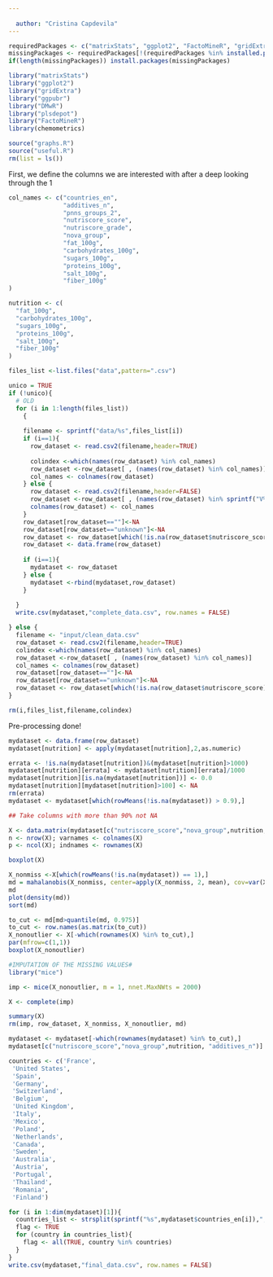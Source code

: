 ```yaml
---
  
  author: "Cristina Capdevila"
---
```

  
```r
requiredPackages <- c("matrixStats", "ggplot2", "FactoMineR", "gridExtra", "ggpubr","DMwR", "plsdepot")
missingPackages <- requiredPackages[!(requiredPackages %in% installed.packages()[,"Package"])]
if(length(missingPackages)) install.packages(missingPackages)

library("matrixStats")
library("ggplot2")
library("gridExtra")
library("ggpubr")
library("DMwR")
library("plsdepot")
library("FactoMineR")
library(chemometrics)

source("graphs.R")
source("useful.R")
rm(list = ls())
```
First, we define the columns we are interested with after a deep looking through the 1
```r
col_names <- c("countries_en",
               "additives_n",
               "pnns_groups_2",
               "nutriscore_score",
               "nutriscore_grade",
               "nova_group",
               "fat_100g",
               "carbohydrates_100g",
               "sugars_100g",
               "proteins_100g",
               "salt_100g",
               "fiber_100g"
)

nutrition <- c(
  "fat_100g",
  "carbohydrates_100g",
  "sugars_100g",
  "proteins_100g",
  "salt_100g",
  "fiber_100g"
)

files_list <-list.files("data",pattern=".csv")

unico = TRUE
if (!unico){
  # OLD 
  for (i in 1:length(files_list)) 
    {
  
    filename <- sprintf("data/%s",files_list[i])
    if (i==1){
      row_dataset <- read.csv2(filename,header=TRUE)
  
      colindex <-which(names(row_dataset) %in% col_names)
      row_dataset <-row_dataset[ , (names(row_dataset) %in% col_names)]
      col_names <- colnames(row_dataset)  
    } else {
      row_dataset <- read.csv2(filename,header=FALSE)
      row_dataset <-row_dataset[ , (names(row_dataset) %in% sprintf("V%d",colindex))]
      colnames(row_dataset) <- col_names
    }
    row_dataset[row_dataset==""]<-NA
    row_dataset[row_dataset=="unknown"]<-NA  
    row_dataset <- row_dataset[which(!is.na(row_dataset$nutriscore_score)),]
    row_dataset <- data.frame(row_dataset)
  
    if (i==1){
      mydataset <- row_dataset
    } else {
      mydataset <-rbind(mydataset,row_dataset)
    }
    
  }
  write.csv(mydataset,"complete_data.csv", row.names = FALSE)

} else {
  filename <- "input/clean_data.csv"
  row_dataset <- read.csv2(filename,header=TRUE)
  colindex <-which(names(row_dataset) %in% col_names)
  row_dataset <-row_dataset[ , (names(row_dataset) %in% col_names)]
  col_names <- colnames(row_dataset) 
  row_dataset[row_dataset==""]<-NA
  row_dataset[row_dataset=="unknown"]<-NA  
  row_dataset <- row_dataset[which(!is.na(row_dataset$nutriscore_score)),]
}

rm(i,files_list,filename,colindex)
```

Pre-processing done!

```r
mydataset <- data.frame(row_dataset)
mydataset[nutrition] <- apply(mydataset[nutrition],2,as.numeric)

errata <- !is.na(mydataset[nutrition])&(mydataset[nutrition]>1000)
mydataset[nutrition][errata] <- mydataset[nutrition][errata]/1000
mydataset[nutrition][is.na(mydataset[nutrition])] <- 0.0
mydataset[nutrition][mydataset[nutrition]>100] <- NA
rm(errata)
mydataset <- mydataset[which(rowMeans(!is.na(mydataset)) > 0.9),]


```


```r
## Take columns with more than 90% not NA 

X <- data.matrix(mydataset[c("nutriscore_score","nova_group",nutrition, "additives_n")])
n <- nrow(X); varnames <- colnames(X)
p <- ncol(X); indnames <- rownames(X)

boxplot(X)

```

```r
X_nonmiss <-X[which(rowMeans(!is.na(mydataset)) == 1),]
md = mahalanobis(X_nonmiss, center=apply(X_nonmiss, 2, mean), cov=var(X_nonmiss))
md
plot(density(md))
sort(md)

to_cut <- md[md>quantile(md, 0.975)]
to_cut <- row.names(as.matrix(to_cut))
X_nonoutlier <- X[-which(rownames(X) %in% to_cut),]
par(mfrow=c(1,1))
boxplot(X_nonoutlier)
```
```r
#IMPUTATION OF THE MISSING VALUES#
library("mice")

imp <- mice(X_nonoutlier, m = 1, nnet.MaxNWts = 2000)

X <- complete(imp)

summary(X)
rm(imp, row_dataset, X_nonmiss, X_nonoutlier, md)
```

```r
mydataset <- mydataset[-which(rownames(mydataset) %in% to_cut),]
mydataset[c("nutriscore_score","nova_group",nutrition, "additives_n")] <- X
```

```r

countries <- c('France',
 'United States',
 'Spain',
 'Germany',
 'Switzerland',
 'Belgium',
 'United Kingdom',
 'Italy',
 'Mexico',
 'Poland',
 'Netherlands',
 'Canada',
 'Sweden',
 'Australia',
 'Austria',
 'Portugal',
 'Thailand',
 'Romania',
 'Finland')

for (i in 1:dim(mydataset)[1]){
  countries_list <- strsplit(sprintf("%s",mydataset$countries_en[i]),",")
  flag <- TRUE
  for (country in countries_list){
    flag <- all(TRUE, country %in% countries)
  }
}
write.csv(mydataset,"final_data.csv", row.names = FALSE)

```
